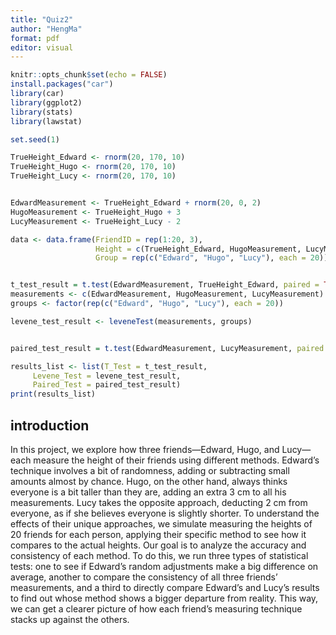 ```yaml
---
title: "Quiz2"
author: "HengMa"
format: pdf
editor: visual
---
```


```r
knitr::opts_chunk$set(echo = FALSE)
install.packages("car")
library(car)
library(ggplot2)
library(stats)
library(lawstat)

set.seed(1)

TrueHeight_Edward <- rnorm(20, 170, 10)
TrueHeight_Hugo <- rnorm(20, 170, 10)
TrueHeight_Lucy <- rnorm(20, 170, 10)


EdwardMeasurement <- TrueHeight_Edward + rnorm(20, 0, 2)
HugoMeasurement <- TrueHeight_Hugo + 3
LucyMeasurement <- TrueHeight_Lucy - 2

data <- data.frame(FriendID = rep(1:20, 3),
                   Height = c(TrueHeight_Edward, HugoMeasurement, LucyMeasurement),
                   Group = rep(c("Edward", "Hugo", "Lucy"), each = 20))


t_test_result = t.test(EdwardMeasurement, TrueHeight_Edward, paired = TRUE)
measurements <- c(EdwardMeasurement, HugoMeasurement, LucyMeasurement)
groups <- factor(rep(c("Edward", "Hugo", "Lucy"), each = 20))

levene_test_result <- leveneTest(measurements, groups)


paired_test_result = t.test(EdwardMeasurement, LucyMeasurement, paired = FALSE)

results_list <- list(T_Test = t_test_result,
     Levene_Test = levene_test_result,
     Paired_Test = paired_test_result)
print(results_list)
```
## introduction 


In this project, we explore how three friends—Edward, Hugo, and Lucy—each measure the height of their friends using different methods. Edward's technique involves a bit of randomness, adding or subtracting small amounts almost by chance. Hugo, on the other hand, always thinks everyone is a bit taller than they are, adding an extra 3 cm to all his measurements. Lucy takes the opposite approach, deducting 2 cm from everyone, as if she believes everyone is slightly shorter. To understand the effects of their unique approaches, we simulate measuring the heights of 20 friends for each person, applying their specific method to see how it compares to the actual heights. Our goal is to analyze the accuracy and consistency of each method. To do this, we run three types of statistical tests: one to see if Edward's random adjustments make a big difference on average, another to compare the consistency of all three friends' measurements, and a third to directly compare Edward's and Lucy's results to find out whose method shows a bigger departure from reality. This way, we can get a clearer picture of how each friend's measuring technique stacks up against the others.
